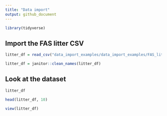 ```yaml
---
title: "Data import"
output: github_document
---
```


```r
library(tidyverse)
```


## Import the FAS litter CSV

```r
litter_df = read_csv("data_import_examples/data_import_examples/FAS_litters.csv")

litter_df = janitor::clean_names(litter_df)
```
## Look at the dataset

```r
litter_df

head(litter_df, 10)
```


```r
view(litter_df)
```


